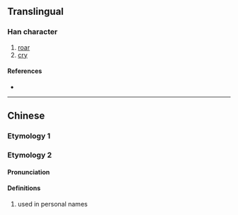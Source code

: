 {{character info/new}}
==Translingual==

===Han character===
{{Han char|rn=94|rad=犬|as=12|sn=15|four=|canj=KHHUJ|ids=⿰犭臯}}

# [[roar]]
# [[cry]]

====References====
* {{Han ref|kx=0717.150|dkj=20667|hdz=21368.130|uh=734B|ud=29515}}

----

==Chinese==

===Etymology 1===
{{zh-see|嗥|v}}

===Etymology 2===

{{zh-forms}}

====Pronunciation====
{{zh-pron
|m=gāo
|cat=
}}

====Definitions====
{{zh-hanzi}}

# used in personal names